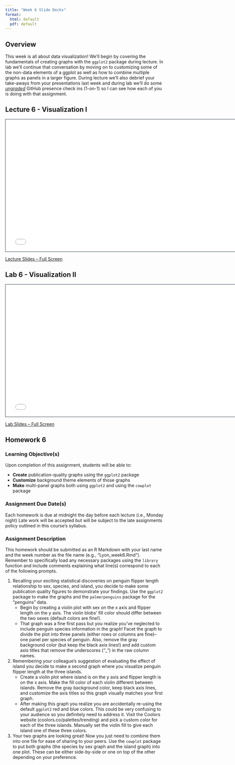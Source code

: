 ```yaml
---
title: "Week 6 Slide Decks"
format:
  html: default
  pdf: default
---
```


## Overview

This week is all about data visualization! We'll begin by covering the fundamentals of creating graphs with the `ggplot2` package during lecture. In lab we'll continue that conversation by moving on to customizing some of the non-data elements of a ggplot as well as how to combine multiple graphs as panels in a larger figure. During lecture we'll also debrief your take-aways from your presentations last week and during lab we'll do some <u>_ungraded_</u> GitHub presence check ins (1-on-1) so I can see how each of you is doing with that assignment.

## Lecture 6 - Visualization I

```{=html}
<iframe class="slide-deck" src="slides_6a.html" height="420" width="750" style="border: 1px solid #2e3846;"></iframe>
```

[Lecture Slides -- Full Screen](slides_6a.qmd)

## Lab 6 - Visualization II

```{=html}
<iframe class="slide-deck" src="slides_6b.html" height="420" width="750" style="border: 1px solid #2e3846;"></iframe>
```

[Lab Slides -- Full Screen](slides_6b.qmd)

## Homework 6

### Learning Objective(s)

Upon completion of this assignment, students will be able to:

- **Create** publication-quality graphs using the `ggplot2` package
- **Customize** background theme elements of those graphs
- **Make** multi-panel graphs both using `ggplot2` and using the `cowplot` package

### Assignment Due Date(s)

Each homework is due at midnight the day before each lecture (i.e., Monday night) Late work will be accepted but will be subject to the late assignments policy outlined in this course’s syllabus.

### Assignment Description

This homework should be submitted as an R Markdown with your last name and the week number as the file name (e.g., "Lyon_week6.Rmd"). Remember to specifically load any necessary packages using the `library` function and include comments explaining what line(s) correspond to each of the following prompts.

1. Recalling your exciting statistical discoveries on penguin flipper length relationship to sex, species, and island, you decide to make some publication quality figures to demonstrate your findings. Use the `ggplot2` package to make the graphs and the `palmerpenguins` package for the "penguins" data.
    - Begin by creating a violin plot with sex on the x axis and flipper length on the y axis. The violin blobs’ fill color should differ between the two sexes (default colors are fine!).
    - That graph was a fine first pass but you realize you’ve neglected to include penguin species information in the graph! Facet the graph to divide the plot into three panels (either rows or columns are fine)--one panel per species of penguin. Also, remove the gray background color (but keep the black axis lines!) and add custom axis titles that remove the underscores ("_") in the raw column names.

2. Remembering your colleague’s suggestion of evaluating the effect of island you decide to make a second graph where you visualize penguin flipper length at the three islands.
    - Create a violin plot where island is on the y axis and flipper length is on the x axis. Make the fill color of each violin different between islands. Remove the gray background color, keep black axis lines, and customize the axis titles so this graph visually matches your first graph.
    - After making this graph you realize you are accidentally re-using the default `ggplot2` red and blue colors. This could be very confusing to your audience so you definitely need to address it. Visit the Coolors website (coolors.co/palettes/trending) and pick a custom color for each of the three islands. Manually set the violin fill to give each island one of these three colors.

3. Your two graphs are looking great! Now you just need to combine them into one file for ease of sharing to your peers. Use the `cowplot` package to put both graphs (the species by sex graph and the island graph) into one plot. These can be either side-by-side or one on top of the other depending on your preference.
